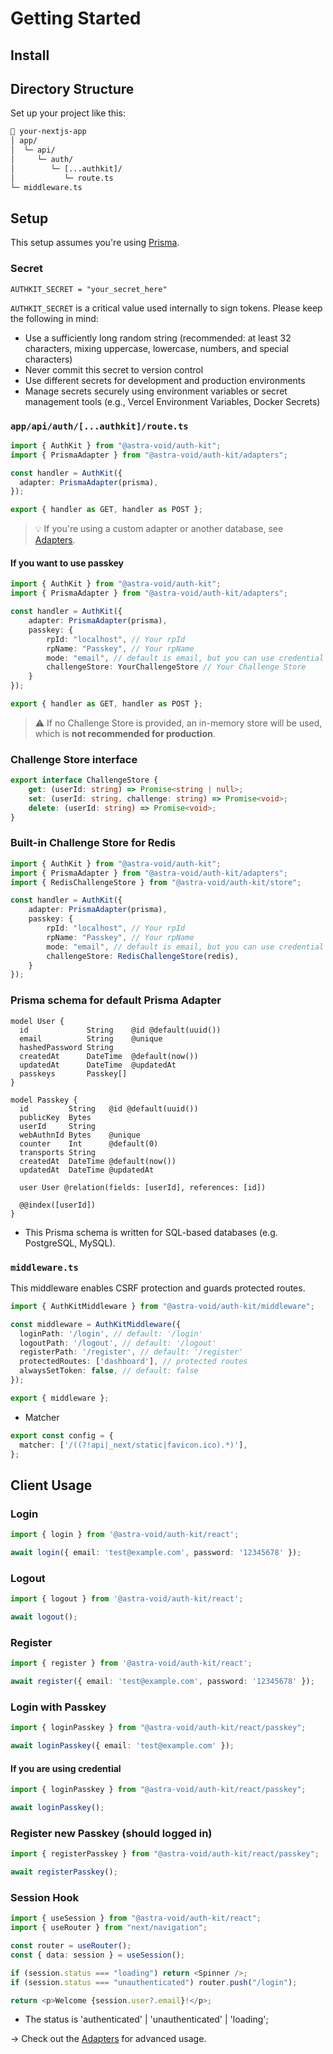 
# Getting Started

## Install

<InstallTabs />

## Directory Structure

Set up your project like this:

```txt
📂 your-nextjs-app
│ app/
│  └─ api/
│     └─ auth/
│        └─ [...authkit]/
│           └─ route.ts
└─ middleware.ts
```

## Setup
This setup assumes you're using [Prisma](https://www.prisma.io/).

### Secret

```env
AUTHKIT_SECRET = "your_secret_here"
```
`AUTHKIT_SECRET` is a critical value used internally to sign tokens. Please keep the following in mind:
+ Use a sufficiently long random string (recommended: at least 32 characters, mixing uppercase, lowercase, numbers, and special characters)
+ Never commit this secret to version control
+ Use different secrets for development and production environments
+ Manage secrets securely using environment variables or secret management tools (e.g., Vercel Environment Variables, Docker Secrets)

### `app/api/auth/[...authkit]/route.ts`

```ts
import { AuthKit } from "@astra-void/auth-kit";
import { PrismaAdapter } from "@astra-void/auth-kit/adapters";

const handler = AuthKit({
  adapter: PrismaAdapter(prisma),
});

export { handler as GET, handler as POST };
```

> 💡 If you're using a custom adapter or another database, see [Adapters](/documentation/adapters/overview).

#### If you want to use passkey
```ts
import { AuthKit } from "@astra-void/auth-kit";
import { PrismaAdapter } from "@astra-void/auth-kit/adapters";

const handler = AuthKit({
    adapter: PrismaAdapter(prisma),
    passkey: {
        rpId: "localhost", // Your rpId
        rpName: "Passkey", // Your rpName
        mode: "email", // default is email, but you can use credential
        challengeStore: YourChallengeStore // Your Challenge Store
    }
});

export { handler as GET, handler as POST };
```
> ⚠️ If no Challenge Store is provided, an in-memory store will be used, which is **not recommended for production**.

### Challenge Store interface
```ts
export interface ChallengeStore {
    get: (userId: string) => Promise<string | null>;
    set: (userId: string, challenge: string) => Promise<void>;
    delete: (userId: string) => Promise<void>;
}
```

### Built-in Challenge Store for Redis
```ts
import { AuthKit } from "@astra-void/auth-kit";
import { PrismaAdapter } from "@astra-void/auth-kit/adapters";
import { RedisChallengeStore } from "@astra-void/auth-kit/store";

const handler = AuthKit({
    adapter: PrismaAdapter(prisma),
    passkey: {
        rpId: "localhost", // Your rpId
        rpName: "Passkey", // Your rpName
        mode: "email", // default is email, but you can use credential
        challengeStore: RedisChallengeStore(redis),
    }
});
```

### Prisma schema for default Prisma Adapter
```prisma
model User {
  id             String    @id @default(uuid())
  email          String    @unique
  hashedPassword String
  createdAt      DateTime  @default(now())
  updatedAt      DateTime  @updatedAt
  passkeys       Passkey[]
}

model Passkey {
  id         String   @id @default(uuid())
  publicKey  Bytes
  userId     String
  webAuthnId Bytes    @unique
  counter    Int      @default(0)
  transports String
  createdAt  DateTime @default(now())
  updatedAt  DateTime @updatedAt

  user User @relation(fields: [userId], references: [id])

  @@index([userId])
}
```
+ This Prisma schema is written for SQL-based databases (e.g. PostgreSQL, MySQL).

### `middleware.ts`

This middleware enables CSRF protection and guards protected routes.

```ts
import { AuthKitMiddleware } from "@astra-void/auth-kit/middleware";

const middleware = AuthKitMiddleware({
  loginPath: '/login', // default: '/login'
  logoutPath: '/logout', // default: '/logout'
  registerPath: '/register', // default: '/register'
  protectedRoutes: ['dashboard'], // protected routes
  alwaysSetToken: false, // default: false
});

export { middleware };
```
+ Matcher
```ts
export const config = {
  matcher: ['/((?!api|_next/static|favicon.ico).*)'],
};
```

## Client Usage

### Login 

```ts
import { login } from '@astra-void/auth-kit/react';

await login({ email: 'test@example.com', password: '12345678' });
```

### Logout

```ts
import { logout } from '@astra-void/auth-kit/react';

await logout();
```

### Register

```ts
import { register } from '@astra-void/auth-kit/react';

await register({ email: 'test@example.com', password: '12345678' });
```

### Login with Passkey
```ts
import { loginPasskey } from "@astra-void/auth-kit/react/passkey";

await loginPasskey({ email: 'test@example.com' });
```
#### If you are using credential
```ts
import { loginPasskey } from "@astra-void/auth-kit/react/passkey";

await loginPasskey();
```

### Register new Passkey (should logged in)
```ts
import { registerPasskey } from "@astra-void/auth-kit/react/passkey";

await registerPasskey();
```

### Session Hook

```ts
import { useSession } from "@astra-void/auth-kit/react";
import { useRouter } from "next/navigation";

const router = useRouter();
const { data: session } = useSession();

if (session.status === "loading") return <Spinner />;
if (session.status === "unauthenticated") router.push("/login");

return <p>Welcome {session.user?.email}!</p>;
```
+ The status is 'authenticated' | 'unauthenticated' | 'loading';

→ Check out the [Adapters](/documentation/adapters/overview) for advanced usage.